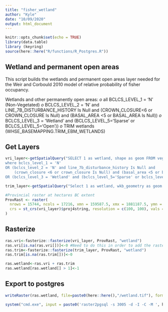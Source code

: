```yaml
---
title: "fisher_wetland"
author: "Kyle"
date: "10/09/2020"
output: html_document
---
```


```r
knitr::opts_chunk$set(echo = TRUE)
library(data.table)
library (keyring)
source(here::here("R/functions/R_Postgres.R"))
```

## Wetland and permanent open areas

This script builds the wetlands and permanent open areas layer needed for the Weir and Corbould 2010 model of relative probability of fisher occupancy.

Wetlands and other permanently open areas:
*o*	all BCLCS_LEVEL_1 = 'N' (Non-Vegetated)
*o*	BCLCS_LEVEL_2 = 'N' and LINE_7B_DISTURBANCE_HISTORY  Is Null and (CROWN_CLOSURE<6 or CROWN_CLOSURE Is Null) and (BASAL_AREA <5 or BASAL_AREA Is Null))
*o*	BCLCS_LEVEL_3 = 'Wetland' and (BCLCS_LEVEL_5='Sparse' or BCLCS_LEVEL_5='Open'))
*o*	TRIM wetlands (WHSE_BASEMAPPING.TRIM_EBM_WETLANDS)


## Get Layers
```r
vri_layer<-getSpatialQuery("SELECT 1 as wetland, shape as geom FROM veg_comp_lyr_r1_poly2019 
where bclcs_level_1 = 'N' 
OR (bclcs_level_2 = 'N' and line_7b_disturbance_history Is Null and 
	(crown_closure <6 or crown_closure Is Null) and (basal_area <5 or basal_area Is Null)) 
OR (bclcs_level_3 = 'Wetland' and (bclcs_level_5='Sparse' or bclcs_level_5='Open'))")

trim_layer<-getSpatialQuery("Select 1 as wetland, wkb_geometry as geom FROM  ebm_wetlnd_polygon")

#Provincial raster at hectares BC extent
ProvRast <- raster(
  nrows = 15744, ncols = 17216, xmn = 159587.5, xmx = 1881187.5, ymn = 173787.5, ymx = 1748187.5, 
  crs = st_crs(vri_layer)$proj4string, resolution = c(100, 100), vals = 0
)
```

## Rasterize

```r
ras.vri<-fasterize::fasterize(vri_layer, ProvRast, "wetland")
ras.vri[is.na(ras.vri[])]<-0 #Need to do this in order to add the rasters together
ras.trim<-fasterize::fasterize(trim_layer, ProvRast, "wetland")
ras.trim[is.na(ras.trim[])]<-0

ras.wetland<-ras.vri + ras.trim
ras.wetland[ras.wetland[] > 1]<-1

```

## Export to postgres
```r
writeRaster(ras.wetland, file=paste0(here::here(),"/wetland.tif"), format="GTiff", overwrite=TRUE)#print the raster

system("cmd.exe", input = paste0('raster2pgsql -s 3005 -d -I -C -M ', here::here(), '/wetland.tif -t 100x100 rast.wetland |  psql postgres://', keyring::key_get('dbuser', keyring = 'postgreSQL'), ':', keyring::key_get('dbpass', keyring = 'postgreSQL'), '@', keyring::key_get('dbhost', keyring = 'postgreSQL'), ':5432/clus'), show.output.on.console = FALSE, invisible = FALSE)
```
